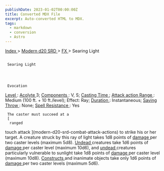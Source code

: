 ```yaml
---
publishDate: 2023-01-02T00:00:00Z
title: Converted MDX File
excerpt: Auto-converted HTML to MDX.
tags:
  - markdown
  - conversion
  - Astro
---
```







[
      Index
     ](-index)
     >
     [
      Modern d20 SRD
     ](modern-d20-srd-index)
     >
     [
      FX
     ](modern-d20-srd-fx-index)
     > Searing Light
    





## 
     Searing Light
    



     Evocation
    



[
      Level
     ](modern-d20-srd-fx-level)
     :
     [
      Acolyte
     ](modern-d20-srd-classes-advanced-acolyte)
     3;
     [
      Components
     ](modern-d20-srd-fx-components)
     : V, S;
     [
      Casting Time
     ](modern-d20-srd-fx-casting-time)
     ;
     [
      Attack action
     ](modern-d20-srd-combat-attack-actions)
[
      Range
     ](modern-d20-srd-fx-range)
     : Medium (100 ft. + 10 ft./level); Effect: Ray;
     [
      Duration
     ](modern-d20-srd-fx-duration)
     :  Instantaneous;
     [
      Saving Throw
     ](modern-d20-srd-basics-saving-throws)
     : None;
     [
      Spell Resistance
     ](modern-d20-srd-special-abilities-spell-resistance)
     : Yes
    



     The caster must succeed at a
     [
      ranged
touch attack
     ](modern-d20-srd-combat-attack-actions)
     to strike his or her target. A creature struck by this ray of light takes 1d8 points of
     [
      damage
     ](modern-d20-srd-combat-damage)
     per two caster levels (maximum 5d8).
     [
      Undead
     ](modern-d20-srd-creature-types-undead)
     creatures take 1d6 points of
     [
      damage
     ](modern-d20-srd-combat-damage)
     per caster level (maximum 10d6), and
     [
      undead
     ](modern-d20-srd-creature-types-undead)
     creatures particularly vulnerable to sunlight take 1d8 points of
     [
      damage
     ](modern-d20-srd-combat-damage)
     per caster level (maximum 10d8).
     [
      Constructs
     ](modern-d20-srd-creature-types-construct)
     and inanimate objects take only 1d6 points of
     [
      damage
     ](modern-d20-srd-combat-damage)
     per two caster levels (maximum 5d6).
    




